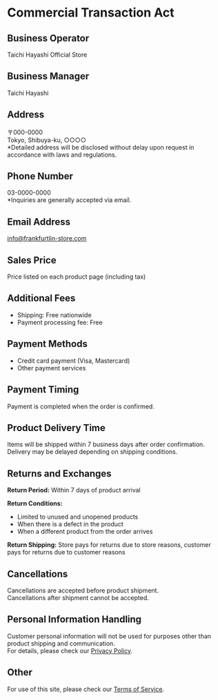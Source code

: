 # Commercial Transaction Act

## Business Operator

Taichi Hayashi Official Store

## Business Manager

Taichi Hayashi

## Address

〒000-0000  
Tokyo, Shibuya-ku, ○○○○  
*Detailed address will be disclosed without delay upon request in accordance with laws and regulations.

## Phone Number

03-0000-0000  
*Inquiries are generally accepted via email.

## Email Address

info@frankfurtlin-store.com

## Sales Price

Price listed on each product page (including tax)

## Additional Fees

- Shipping: Free nationwide
- Payment processing fee: Free

## Payment Methods

- Credit card payment (Visa, Mastercard)
- Other payment services

## Payment Timing

Payment is completed when the order is confirmed.

## Product Delivery Time

Items will be shipped within 7 business days after order confirmation.  
Delivery may be delayed depending on shipping conditions.

## Returns and Exchanges

**Return Period:** Within 7 days of product arrival

**Return Conditions:**
- Limited to unused and unopened products
- When there is a defect in the product
- When a different product from the order arrives

**Return Shipping:** Store pays for returns due to store reasons, customer pays for returns due to customer reasons

## Cancellations

Cancellations are accepted before product shipment.  
Cancellations after shipment cannot be accepted.

## Personal Information Handling

Customer personal information will not be used for purposes other than product shipping and communication.  
For details, please check our [Privacy Policy](./privacy-policy).

## Other

For use of this site, please check our [Terms of Service](./terms-of-service).
